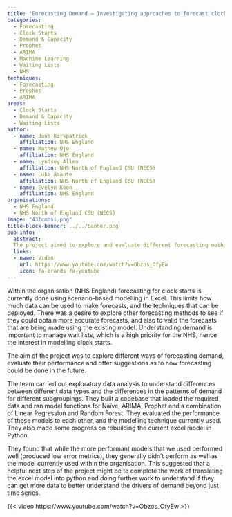 ```yaml
---
title: "Forecasting Demand – Investigating approaches to forecast clock starts"
categories:
  - Forecasting
  - Clock Starts
  - Demand & Capacity
  - Prophet
  - ARIMA
  - Machine Learning
  - Waiting Lists
  - NHS
techniques:
  - Forecasting
  - Prophet
  - ARIMA
areas:
  - Clock Starts
  - Demand & Capacity
  - Waiting Lists
author:
  - name: Jane Kirkpatrick
    affiliation: NHS England
  - name: Mathew Ojo
    affiliation: NHS England
  - name: Lyndsey Allen
    affiliation: NHS North of England CSU (NECS)
  - name: Luke Asante
    affiliation: NHS North of England CSU (NECS)
  - name: Evelyn Koon
    affiliation: NHS England
organisations:
  - NHS England
  - NHS North of England CSU (NECS)
image: "43fcmhsi.png"
title-block-banner: ../../banner.png
pub-info:
  abstract:
  The project aimed to explore and evaluate different forecasting methods for NHS England's clock starts, moving beyond Excel-based scenario modelling. The team tested various models and suggested translating the Excel model into Python and obtaining more data to improve demand forecasting and manage wait lists.
  links:
  - name: Video
    url: https://www.youtube.com/watch?v=Obzos_OfyEw
    icon: fa-brands fa-youtube
---
```


Within the organisation (NHS England) forecasting for clock starts is currently done using scenario-based modelling in Excel. This limits how much data can be used to make forecasts, and the techniques that can be deployed. There was a desire to explore other forecasting methods to see if they could obtain more accurate forecasts, and also to valid the forecasts that are being made using the existing model. Understanding demand is important to manage wait lists, which is a high priority for the NHS, hence the interest in modelling clock starts.

The aim of the project was to explore different ways of forecasting demand, evaluate their performance and offer suggestions as to how forecasting could be done in the future.

The team carried out exploratory data analysis to understand differences between different data types and the differences in the patterns of demand for different subgroupings. They built a codebase that loaded the required data and ran model functions for Naïve, ARIMA, Prophet and a combination of Linear Regression and Random Forest. They evaluated the performance of these models to each other, and the modelling technique currently used. They also made some progress on rebuilding the current excel model in Python.

They found that while the more performant models that we used performed well (produced low error metrics), they generally didn’t perform as well as the model currently used within the organisation. This suggested that a helpful next step of the project might be to complete the work of translating the excel model into python and doing further work to understand if they can get more data to better understand the drivers of demand beyond just time series.

{{< video https://www.youtube.com/watch?v=Obzos_OfyEw >}}
